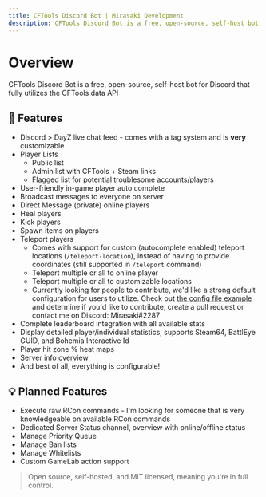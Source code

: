 ```yaml
---
title: CFTools Discord Bot | Mirasaki Development
description: CFTools Discord Bot is a free, open-source, self-host bot for Discord that fully utilizes the CFTools data API
---
```


# Overview

CFTools Discord Bot is a free, open-source, self-host bot for Discord that fully utilizes the CFTools data API

## 🤩 Features

- Discord > DayZ live chat feed - comes with a tag system and is **very** customizable
- Player Lists
  - Public list
  - Admin list with CFTools + Steam links
  - Flagged list for potential troublesome accounts/players
- User-friendly in-game player auto complete
- Broadcast messages to everyone on server
- Direct Message (private) online players
- Heal players
- Kick players
- Spawn items on players
- Teleport players
  - Comes with support for custom (autocomplete enabled) teleport locations (`/teleport-location`), instead of having to provide coordinates (still supported in `/teleport` command)
  - Teleport multiple or all to online player
  - Teleport multiple or all to customizable locations
  - Currently looking for people to contribute, we'd like a strong default configuration for users to utilize. Check out [the config file example](./config/teleport-locations/chernarus.json) and determine if you'd like to contribute, create a pull request or contact me on Discord: Mirasaki#2287
- Complete leaderboard integration with all available stats
- Display detailed player/individual statistics, supports Steam64, BattlEye GUID, and Bohemia Interactive Id
- Player hit zone % heat maps
- Server info overview
- And best of all, everything is configurable!

## 💡 Planned Features

- Execute raw RCon commands - I'm looking for someone that is very knowledgeable on available RCon commands
- Dedicated Server Status channel, overview with online/offline status
- Manage Priority Queue
- Manage Ban lists
- Manage Whitelists
- Custom GameLab action support


> Open source, self-hosted, and MIT licensed, meaning you're in full control.